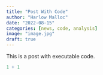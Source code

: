 ```yaml
---
title: "Post With Code"
author: "Harlow Malloc"
date: "2022-08-15"
categories: [news, code, analysis]
image: "image.jpg"
draft: true
---
```


This is a post with executable code.

```r
1 + 1
```
